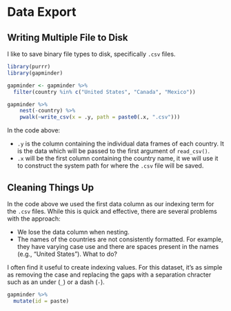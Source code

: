 # Data Export

## Writing Multiple File to Disk

I like to save binary file types to disk, specifically `.csv` files.

```r
library(purrr)
library(gapminder)

gapminder <- gapminder %>%
  filter(country %in% c("United States", "Canada", "Mexico"))

gapminder %>%
    nest(-country) %>%
    pwalk(~write_csv(x = .y, path = paste0(.x, ".csv")))
```

In the code above:

* `.y` is the column containing the individual data frames of each country. It is the data which will be passed to the first argument of `read_csv()`. 
* `.x` will be the first column containing the country name, it we will use it to construct the system path for where the `.csv` file will be saved.

## Cleaning Things Up

In the code above we used the first data column as our indexing term for the `.csv` files. While this is quick and effective, there are several problems with the approach:

* We lose the data column when nesting.
* The names of the countries are not consistently formatted. For example, they have varying case use and there are spaces present in the names (e.g., "United States"). What to do?

I often find it useful to create indexing values. For this dataset, it's as simple as removing the case and replacing the gaps with a separation chracter such as an under (`_`) or a dash (`-`).

```r
gapminder %>%
  mutate(id = paste)
```

